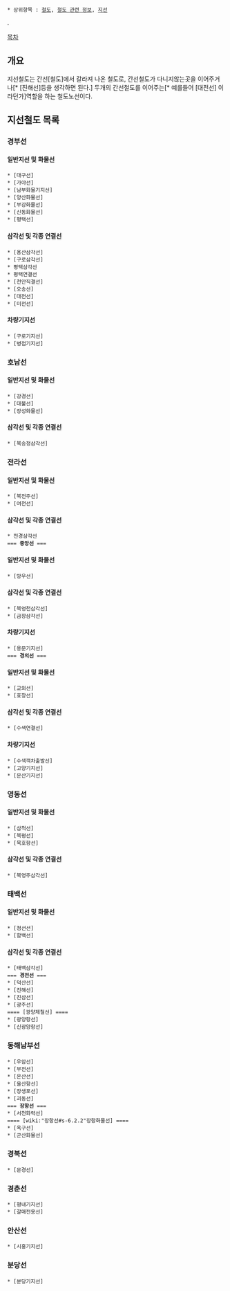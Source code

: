  * 상위항목 : [[철도]], [[철도 관련 정보]], [[지선]]
.
{{{+1 支線鐵道 / Branch line}}}

[[목차]]
== 개요 ==
지선철도는 간선[철도]에서 갈라져 나온 철도로, 간선철도가 다니지않는곳을 이어주거나[* [진해선]등을 생각하면 된다.] 두개의 간선철도를 이어주는[* 예를들어 [대전선] 이라던가]역할을 하는 철도노선이다.

== 지선철도 목록 ==
=== '''경부선''' ===
==== 일반지선 및 화물선 ====
 * [대구선]
 * [가야선]
 * [남부화물기지선]
 * [양산화물선]
 * [부강화물선]
 * [신동화물선]
 * [평택선]
==== 삼각선 및 각종 연결선 ====
 * [용산삼각선]
 * [구로삼각선]
 * 평택삼각선
 * 평택연결선
 * [천안직결선]
 * [오송선]
 * [대전선]
 * [미전선]
==== 차량기지선 ====
 * [구로기지선]
 * [병점기지선]
=== '''호남선''' ===
==== 일반지선 및 화물선 ====
 * [강경선]
 * [대불선]
 * [장성화물선]
==== 삼각선 및 각종 연결선 ====
 * [북송정삼각선]
=== '''전라선''' ===
==== 일반지선 및 화물선 ====
 * [북전주선]
 * [여천선]
==== 삼각선 및 각종 연결선 ====
 * 전경삼각선
 === '''중앙선''' ===
==== 일반지선 및 화물선 ====
 * [망우선]
==== 삼각선 및 각종 연결선 ====
 * [북영천삼각선]
 * [금장삼각선]
==== 차량기지선 ====
 * [용문기지선]
 === '''경의선''' ===
==== 일반지선 및 화물선 ====
 * [교외선]
 * [효창선]
==== 삼각선 및 각종 연결선 ====
 * [수색연결선]
==== 차량기지선 ====
 * [수색객차출발선]
 * [고양기지선]
 * [문산기지선]
=== '''영동선''' ===
==== 일반지선 및 화물선 ====
 * [삼척선]
 * [북평선]
 * [묵호항선] 
==== 삼각선 및 각종 연결선 ====
 * [북영주삼각선]
=== '''태백선''' ===
==== 일반지선 및 화물선 ====
 * [정선선]
 * [함백선]
==== 삼각선 및 각종 연결선 ====
 * [태백삼각선]
 === '''경전선''' ===
 * [덕산선]
 * [진해선]
 * [진삼선]
 * [광주선]
 ==== [광양제철선] ====
 * [광양항선]
 * [신광양항선]
=== '''동해남부선''' ===
 * [우암선]
 * [부전선]
 * [온산선]
 * [울산항선]
 * [장생포선]
 * [괴동선]
 === '''장항선''' ===
 * [서천화력선]
 ==== [wiki:"장항선#s-6.2.2"장항화물선] ====
 * [옥구선]
 * [군산화물선]
=== '''경북선''' ===
 * [문경선]
=== '''경춘선''' ===
 * [평내기지선]
 * [갈매전용선]
=== '''안산선''' ===
 * [시흥기지선]
=== '''분당선''' ===
 * [분당기지선]
